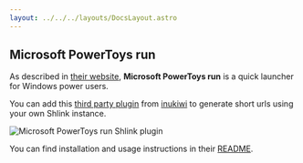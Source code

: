 ```yaml
---
layout: ../../../layouts/DocsLayout.astro
---
```




## Microsoft PowerToys run

As described in [their website](https://learn.microsoft.com/en-us/windows/powertoys/run), **Microsoft PowerToys run** is a quick launcher for Windows power users.

You can add this [third party plugin](https://github.com/inukiwi/PowerToysRun-Shlink) from [inukiwi](https://github.com/inukiwi) to generate short urls using your own Shlink instance.

![Microsoft PowerToys run Shlink plugin](/images/integrations/shlink-power-toys-run.png)

You can find installation and usage instructions in their [README](https://github.com/inukiwi/PowerToysRun-Shlink?tab=readme-ov-file#powertoys-run-shlink-url-shortener).
